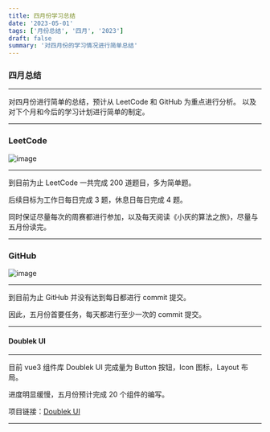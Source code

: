 ```yaml
---
title: 四月份学习总结
date: '2023-05-01'
tags: ['月份总结', '四月', '2023']
draft: false
summary: '对四月份的学习情况进行简单总结'
---
```


### 四月总结

---
对四月份进行简单的总结，预计从 LeetCode 和 GitHub 为重点进行分析。
以及对下个月和今后的学习计划进行简单的制定。

---

### LeetCode

![image](/static/images/summary/April-2023-LeetCode.png)

---
到目前为止 LeetCode 一共完成 200 道题目，多为简单题。

后续目标为工作日每日完成 3 题，休息日每日完成 4 题。

同时保证尽量每次的周赛都进行参加，以及每天阅读《小灰的算法之旅》，尽量与五月份读完。

---

### GitHub

![image](/static/images/summary/April-2023-GitHub.png)

---
到目前为止 GitHub 并没有达到每日都进行 commit 提交。

因此，五月份首要任务，每天都进行至少一次的 commit 提交。

---

#### Doublek UI

---
目前 vue3 组件库 Doublek UI 完成量为 Button 按钮，Icon 图标，Layout 布局。

进度明显缓慢，五月份预计完成 20 个组件的编写。

项目链接：[Doublek UI](https://doublek-ui.netlify.app/)

---